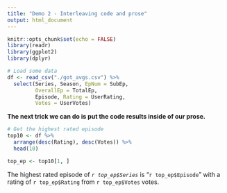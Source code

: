 ```yaml
---
title: "Demo 2 - Interleaving code and prose"
output: html_document
---
```


```r
knitr::opts_chunk$set(echo = FALSE)
library(readr)
library(ggplot2)
library(dplyr)
```

```r
# Load some data
df <- read_csv("./got_avgs.csv") %>% 
  select(Series, Season, EpNum = SubEp, 
         OverallEp = TotalEp,
         Episode, Rating = UserRating, 
         Votes = UserVotes)
```

**The next trick we can do is put the code results inside of our prose.**

```r
# Get the highest rated episode
top10 <- df %>% 
  arrange(desc(Rating), desc(Votes)) %>% 
  head(10)

top_ep <- top10[1, ]
```

The highest rated episode of _`r top_ep$Series`_ 
is "`r top_ep$Episode`" with a rating of 
`r top_ep$Rating` from `r top_ep$Votes` votes.


